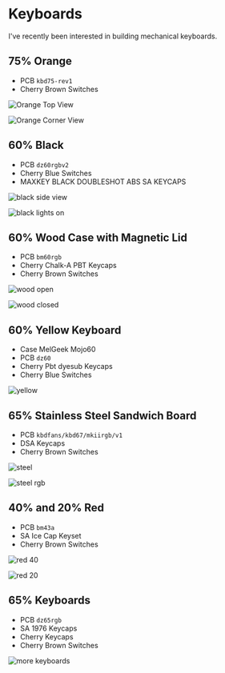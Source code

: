 # Keyboards

I've recently been interested in building mechanical keyboards.

## 75% Orange

- PCB `kbd75-rev1`
- Cherry Brown Switches

![Orange Top View](../images/keyboards/orange1.jpg)

![Orange Corner View](../images/keyboards/orange2.jpg)

## 60% Black

- PCB `dz60rgbv2`
- Cherry Blue Switches
- MAXKEY BLACK DOUBLESHOT ABS SA KEYCAPS

![black side view](../images/keyboards/black1.jpg)

![black lights on](../images/keyboards/black2.jpg)

## 60% Wood Case with Magnetic Lid

- PCB `bm60rgb`
- Cherry Chalk-A PBT Keycaps
- Cherry Brown Switches

![wood open](../images/keyboards/wood-open.jpeg)

![wood closed](../images/keyboards/wood-closed.jpeg)

## 60% Yellow Keyboard

- Case MelGeek Mojo60
- PCB `dz60`
- Cherry Pbt dyesub Keycaps
- Cherry Blue Switches

![yellow](../images/keyboards/yellow.jpeg)

## 65% Stainless Steel Sandwich Board

- PCB `kbdfans/kbd67/mkiirgb/v1`
- DSA Keycaps
- Cherry Brown Switches

![steel](../images/keyboards/steel.jpeg)

![steel rgb](../images/keyboards/steel-rgb.jpeg)

## 40% and 20% Red

- PCB `bm43a`
- SA Ice Cap Keyset
- Cherry Brown Switches

![red 40](../images/keyboards/red-40.jpeg)

![red 20](../images/keyboards/red-20.jpeg)

## 65% Keyboards

- PCB `dz65rgb`
- SA 1976 Keycaps
- Cherry Keycaps
- Cherry Brown Switches

![more keyboards](../images/keyboards/1976.jpeg)

